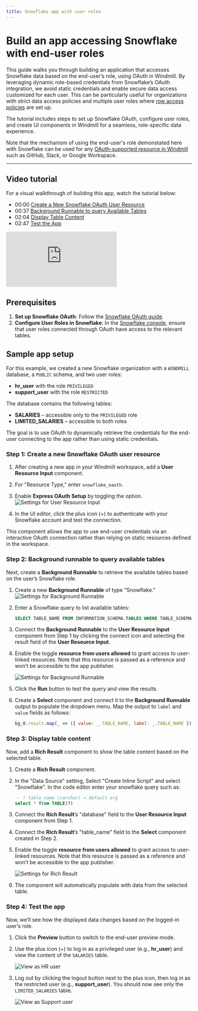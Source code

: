 ```yaml
---
title: Snowflake app with user roles
---
```



# Build an app accessing Snowflake with end-user roles

This guide walks you through building an application that accesses Snowflake data based on the end-user’s role, using OAuth in Windmill. By leveraging dynamic role-based credentials from Snowflake’s OAuth integration, we avoid static credentials and enable secure data access customized for each user. This can be particularly useful for organizations with strict data access policies and multiple user roles where [row access policies](https://docs.snowflake.com/en/user-guide/security-row-intro) are set up.

The tutorial includes steps to set up Snowflake OAuth, configure user roles, and create UI components in Windmill for a seamless, role-specific data experience.

Note that the mechanism of using the end-user's role demonstated here with Snowflake can be used for any [OAuth-supported resource in Windmill](/docs/misc/setup_oauth#oauth) such as GitHub, Slack, or Google Workspace.

<div className="grid grid-cols-2 gap-6 mb-4">
	<DocCard
		title="Resources and resource types"
		description="Resources are structured configurations and connections to third-party systems, with Resource types defining the schema for each Resource."
		href="/docs/core_concepts/resources_and_types"
	/>
	<DocCard
		title="Snowflake OAuth"
		description="Setup a Snowflake OAuth connection"
		href="/docs/misc/setup_oauth#snowflake"
		target="_blank"
	/>
</div>

---

## Video tutorial

For a visual walkthrough of building this app, watch the tutorial below:

- 00:00 [Create a New Snowflake OAuth User Resource](https://www.youtube.com/watch?v=9r17_ABP4Xk&t=0s)
- 00:37 [Background Runnable to query Available Tables](https://www.youtube.com/watch?v=9r17_ABP4Xk&t=21s)
- 02:04 [Display Table Content](https://www.youtube.com/watch?v=9r17_ABP4Xk&t=83s)
- 02:47 [Test the App](https://www.youtube.com/watch?v=9r17_ABP4Xk&t=147s)

<iframe
    style={{ aspectRatio: '16/9' }}
    src="https://www.youtube.com/embed/9r17_ABP4Xk"
    title="Small tutorial on how to build a Windmill App that uses Snowflake as a data source with OAuth roles and permissions"
    frameBorder="0"
    allow="accelerometer; autoplay; clipboard-write; encrypted-media; gyroscope; picture-in-picture; web-share"
    allowFullScreen
    className="border-2 rounded-lg object-cover w-full dark:border-gray-800"
></iframe>

## Prerequisites

1. **Set up Snowflake OAuth**: Follow the [Snowflake OAuth guide](/docs/misc/setup_oauth#snowflake).
2. **Configure User Roles in Snowflake**: In the [Snowflake console](https://app.snowflake.com/), ensure that user roles connected through OAuth have access to the relevant tables.

## Sample app setup

For this example, we created a new Snowflake organization with a `WINDMILL` database, a `PUBLIC` schema, and two user roles:

- **hr_user** with the role `PRIVILEGED`
- **support_user** with the role `RESTRICTED`

The database contains the following tables:
- **SALARIES** – accessible only to the `PRIVILEGED` role
- **LIMITED_SALARIES** – accessible to both roles

The goal is to use OAuth to dynamically retrieve the credentials for the end-user connecting to the app rather than using static credentials.

### Step 1: Create a new Snowflake OAuth user resource

1. After creating a new app in your Windmill workspace, add a **User Resource Input** component.
2. For "Resource Type," enter `snowflake_oauth`.
3. Enable **Express OAuth Setup** by toggling the option.
   ![Settings for User Resource Input](./user_resource_input.png)

4. In the UI editor, click the plus icon (+) to authenticate with your Snowflake account and test the connection.

This component allows the app to use end-user credentials via an interactive OAuth connection rather than relying on static resources defined in the workspace.

### Step 2: Background runnable to query available tables

Next, create a **Background Runnable** to retrieve the available tables based on the user’s Snowflake role.

1. Create a new **Background Runnable** of type "Snowflake."
   ![Settings for Background Runnable](./background_runnable_1.png)

2. Enter a Snowflake query to list available tables:

   ```sql
   SELECT TABLE_NAME FROM INFORMATION_SCHEMA.TABLES WHERE TABLE_SCHEMA = 'PUBLIC';
   ```

3. Connect the **Background Runnable** to the **User Resource Input** component from Step 1 by clicking the connect icon and selecting the result field of the **User Resource Input**.

4. Enable the toggle **resource from users allowed** to grant access to user-linked resources. Note that this resource is passed as a reference and won’t be accessible to the app publisher.

   ![Settings for Background Runnable](./background_runnable_2.png)

5. Click the **Run** button to test the query and view the results.

6. Create a **Select** component and connect it to the **Background Runnable** output to populate the dropdown menu. Map the output to `label` and `value` fields as follows:

   ```js
   bg_0.result.map(_ => ({ value: _.TABLE_NAME, label: _.TABLE_NAME }))
   ```

### Step 3: Display table content

Now, add a **Rich Result** component to show the table content based on the selected table.

1. Create a **Rich Result** component.
2. In the "Data Source" setting, Select "Create Inline Script" and select "Snowflake". In the code editor enter your snowflake query such as:
   ```sql
   -- ? table_name (varchar) = default arg
   select * from TABLE(?)
   ```
2. Connect the **Rich Result**’s "database" field to the **User Resource Input** component from Step 1.
3. Connect the **Rich Result**’s "table_name" field to the **Select** component created in Step 2.
4. Enable the toggle **resource from users allowed** to grant access to user-linked resources. Note that this resource is passed as a reference and won’t be accessible to the app publisher.

   ![Settings for Rich Result](./rich_result.png)

4. The component will automatically populate with data from the selected table.

### Step 4: Test the app

Now, we’ll see how the displayed data changes based on the logged-in user’s role.

1. Click the **Preview** button to switch to the end-user preview mode.
2. Use the plus icon (+) to log in as a privileged user (e.g., **hr_user**) and view the content of the `SALARIES` table.

   ![View as HR user](./hr_view.png)

3. Log out by clicking the logout button next to the plus icon, then log in as the restricted user (e.g., **support_user**). You should now see only the `LIMITED_SALARIES` table.

   ![View as Support user](./support_view.png)

